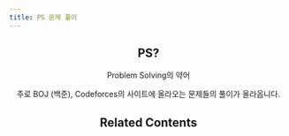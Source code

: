 ---
title: PS 문제 풀이
---

<Header />

## PS?

Problem Solving의 약어

주로 BOJ (백준), Codeforces의 사이트에 올라오는 문제들의 풀이가 올라옵니다.

## Related Contents

<RelatedWritings />

